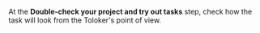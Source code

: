 At the **Double-check your project and try out tasks** step, check how the task will look from the Toloker's point of view.